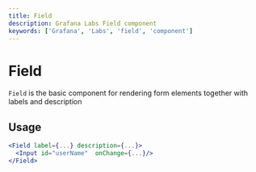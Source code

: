 ```yaml
---
title: Field
description: Grafana Labs Field component
keywords: ['Grafana', 'Labs', 'field', 'component']
---
```



# Field <Badge text='draft' color='orange'></Badge>

`Field` is the basic component for rendering form elements together with labels and description

## Usage

```jsx
<Field label={...} description={...}>
  <Input id="userName"  onChange={...}/>
</Field>
```

